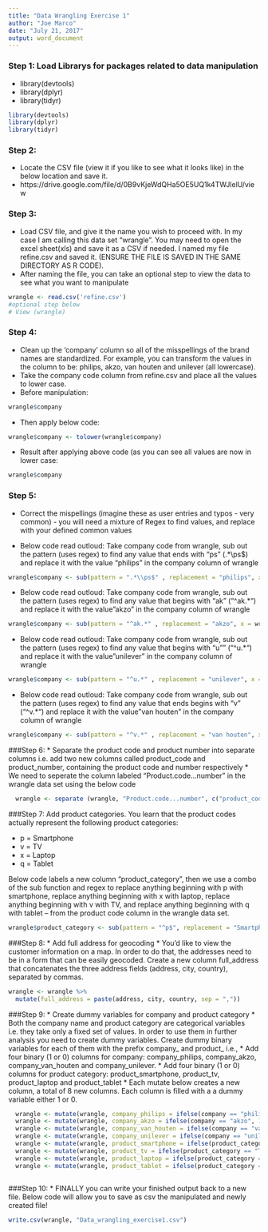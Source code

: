 ```yaml
---
title: "Data Wrangling Exercise 1"
author: "Joe Marco"
date: "July 21, 2017"
output: word_document
---
```


### Step 1: Load Librarys for packages related to data manipulation
* library(devtools)
* library(dplyr)
* library(tidyr)
```r
library(devtools)
library(dplyr)
library(tidyr)
```


### Step 2: 
* Locate the CSV file (view it if you like to see what it looks like) in the below location and save it.
* https://drive.google.com/file/d/0B9vKjeWdQHa5OE5UQ1k4TWJlelU/view



### Step 3:
* Load CSV file, and give it the name you wish to proceed with. In my case I am calling this data set "wrangle". You may need to open the excel sheet(xls) and save it as a CSV if needed. I named my file refine.csv and saved it. (ENSURE THE FILE IS SAVED IN THE SAME DIRECTORY AS R CODE).
* After naming the file, you can take an optional step to view the data to see what you want to manipulate
```r
wrangle <- read.csv('refine.csv')
#optional step below
# View (wrangle)
```

### Step 4: 
* Clean up the 'company' column so all of the misspellings of the brand names are standardized. For example, you can transform the values in the column to be: philips, akzo, van houten and unilever (all lowercase).
* Take the company code column from refine.csv and place all the values to lower case.
* Before manipulation:
```r
wrangle$company
```

* Then apply below code:

```r
wrangle$company <- tolower(wrangle$company)
```

* Result after applying above code (as you can see all values are now in lower case:
```r
wrangle$company
```


### Step 5: 
* Correct the mispellings (imagine these as user entries and typos - very common) - you will need a mixture of Regex to find values, and replace with your defined common values

* Below code read outloud: Take company code from wrangle, sub out the pattern (uses regex) to find any value that ends with "ps" (.*\\ps$) and replace it with the value "philips" in the company column of wrangle
```r
wrangle$company <- sub(pattern = ".*\\ps$" , replacement = "philips", x = wrangle$company)
```

* Below code read outloud: Take company code from wrangle, sub out the pattern (uses regex) to find any value that begins with "ak" ("^ak.*") and replace it with the value "akzo" in the company column of wrangle
```r
wrangle$company <- sub(pattern = "^ak.*" , replacement = "akzo", x = wrangle$company)
```

* Below code read outloud: Take company code from wrangle, sub out the pattern (uses regex) to find any value that begins with "u"" ("^u.*") and replace it with the value "unilever" in the company column of wrangle
```r
wrangle$company <- sub(pattern = "^u.*" , replacement = "unilever", x = wrangle$company)
```

* Below code read outloud: Take company code from wrangle, sub out the pattern (uses regex) to find any value that ends begins with "v" ("^v.*") and replace it with the value "van houten" in the company column of wrangle
```r
wrangle$company <- sub(pattern = "^v.*" , replacement = "van houten", x = wrangle$company)
```

###Step 6:
* Separate the product code and product number into separate columns i.e. add two new columns called product_code and product_number, containing the product code and number respectively
* We need to seperate the column labeled "Product.code...number" in the wrangle data set using the below code
```r
  wrangle <- separate (wrangle, "Product.code...number", c("product_code", "product_number"), sep = "-")
```

###Step 7:
Add product categories. You learn that the product codes actually represent the following product categories:

* p = Smartphone
* v = TV
* x = Laptop
* q = Tablet

Below code labels a new column "product_category", then we use a combo of the sub function and regex to replace anything beginning with p with smartphone, replace anything beginning with x with laptop, replace anything beginning with v with TV, and replace anything beginning with q with tablet -- from the product code column in the wrangle data set.
```r
wrangle$product_category <- sub(pattern = "^p$", replacement = "Smartphone", sub("^x$", "Laptop", sub("^v$", "TV", sub("^q$", "Tablet", wrangle$product_code))))
```

###Step 8:
* Add full address for geocoding
* You'd like to view the customer information on a map. In order to do that, the addresses need to be in a form that can be easily geocoded. Create a new column full_address that concatenates the three address fields (address, city, country), separated by commas.

```r
wrangle <- wrangle %>% 
  mutate(full_address = paste(address, city, country, sep = ","))
```

###Step 9:
* Create dummy variables for company and product category
* Both the company name and product category are categorical variables i.e. they take only a fixed set of values. In order to use them in further analysis you need to create dummy variables. Create dummy binary variables for each of them with the prefix company_ and product_ i.e.,
* Add four binary (1 or 0) columns for company: company_philips, company_akzo, company_van_houten and company_unilever.
* Add four binary (1 or 0) columns for product category: product_smartphone, product_tv, product_laptop and product_tablet
* Each mutate below creates a new column, a total of 8 new columns. Each column is filled with a a dummy variable either 1 or 0.

```r
  wrangle <- mutate(wrangle, company_philips = ifelse(company == "philips", 1, 0))
  wrangle <- mutate(wrangle, company_akzo = ifelse(company == "akzo", 1, 0))
  wrangle <- mutate(wrangle, company_van_houten = ifelse(company == "van houten", 1, 0))
  wrangle <- mutate(wrangle, company_unilever = ifelse(company == "unilever", 1, 0))
  wrangle <- mutate(wrangle, product_smartphone = ifelse(product_category == "Smartphone", 1, 0))
  wrangle <- mutate(wrangle, product_tv = ifelse(product_category == "TV", 1, 0))
  wrangle <- mutate(wrangle, product_laptop = ifelse(product_category == "Laptop", 1, 0))
  wrangle <- mutate(wrangle, product_tablet = ifelse(product_category == "Tablet", 1, 0))
  
```

###Step 10:
* FINALLY you can write your finished output back to a new file. Below code will allow you to save as csv the manipulated and newly created file!
```r
write.csv(wrangle, "Data_wrangling_exercise1.csv")
```













